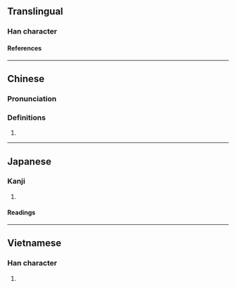 {{character info/new}}
==Translingual==

===Han character===
{{Han char|rn=18|rad=刀|as=05|sn=7|four=|canj=SRLN,XSRLN|ids=⿰召刂}}

====References====
{{Han ref|kx=0138.030|dkj=01916|dj=0311.050|hdz=10332.010|uh=521F}}

----

==Chinese==
{{zh-forms}}

===Pronunciation===
{{zh-pron
|m=diāo
|c=diu1
|mc=
|oc=
|ma=
|cat=
}}

===Definitions===
{{zh-hanzi}}

# {{rfdef|zh}}

----

==Japanese==

===Kanji===
{{ja-kanji|grade=|rs=刀05}}

# {{rfdef|ja|sort=刀05}}

====Readings====
{{ja-readings
|on=ちょう
|kun=たつ
}}

----

==Vietnamese==

===Han character===
{{vi-readings|rs=刀05|reading=xẻo}}

# {{rfdef|vi|sort=刀05}}
